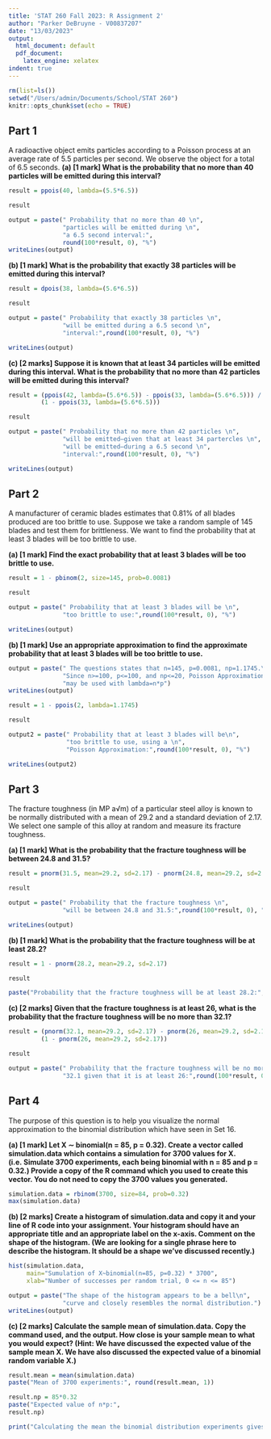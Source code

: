 ```yaml
---
title: 'STAT 260 Fall 2023: R Assignment 2'
author: "Parker DeBruyne - V00837207"
date: "13/03/2023"
output:
  html_document: default
  pdf_document:
    latex_engine: xelatex
indent: true
---
```


```r
rm(list=ls())
setwd("/Users/admin/Documents/School/STAT 260")
knitr::opts_chunk$set(echo = TRUE)
```



## Part 1 
A radioactive object emits particles according to a Poisson process at an average rate of 5.5 particles per second. We observe the object for a total of 6.5 seconds.
\newline
\newline
**(a) [1 mark] What is the probability that no more than 40 particles will be emitted during this interval?**
```r
result = ppois(40, lambda=(5.5*6.5))

result

output = paste(" Probability that no more than 40 \n",
               "particles will be emitted during \n", 
               "a 6.5 second interval:",
               round(100*result, 0), "%")
writeLines(output)
```

\newline
\newline
**(b) [1 mark] What is the probability that exactly 38 particles will be emitted during this interval?**
```r
result = dpois(38, lambda=(5.6*6.5))

result

output = paste(" Probability that exactly 38 particles \n", 
               "will be emitted during a 6.5 second \n", 
               "interval:",round(100*result, 0), "%")

writeLines(output)
```


\newline
\newline
**(c) [2 marks] Suppose it is known that at least 34 particles will be emitted during this interval. What is the probability that no more than 42 particles will be emitted during this interval?**
```r
result = (ppois(42, lambda=(5.6*6.5)) - ppois(33, lambda=(5.6*6.5))) / 
         (1 - ppois(33, lambda=(5.6*6.5)))

result

output = paste(" Probability that no more than 42 particles \n", 
               "will be emitted—given that at least 34 partercles \n", 
               "will be emitted—during a 6.5 second \n", 
               "interval:",round(100*result, 0), "%")

writeLines(output)
```

\newpage
## Part 2 
A manufacturer of ceramic blades estimates that 0.81% of all blades produced are too brittle to use. Suppose we take a random sample of 145 blades and test them for brittleness. We want to find the probability that at least 3 blades will be too brittle to use.

\newline
\newline
**(a) [1 mark] Find the exact probability that at least 3 blades will be too brittle to use.**
```r
result = 1 - pbinom(2, size=145, prob=0.0081)

result

output = paste(" Probability that at least 3 blades will be \n", 
               "too brittle to use:",round(100*result, 0), "%")

writeLines(output)
```

\newline
\newline
**(b) [1 mark] Use an appropriate approximation to find the approximate probability that at least 3 blades will be too brittle to use.**
```r
output = paste(" The questions states that n=145, p=0.0081, np=1.1745.\n", 
               "Since n>=100, p<=100, and np<=20, Poisson Approximation\n", 
               "may be used with lambda=n*p")
writeLines(output)

result = 1 - ppois(2, lambda=1.1745)

result

output2 = paste(" Probability that at least 3 blades will be\n", 
                "too brittle to use, using a \n", 
                "Poisson Approximation:",round(100*result, 0), "%")

writeLines(output2)

```

\newpage
## Part 3 
The fracture toughness (in MP a√m) of a particular steel alloy is known to be normally distributed with a mean of 29.2 and a standard deviation of 2.17. We select one sample of this alloy at random and measure its fracture toughness.

\newline
\newline
**(a) [1 mark] What is the probability that the fracture toughness will be between 24.8 and 31.5?**
```r
result = pnorm(31.5, mean=29.2, sd=2.17) - pnorm(24.8, mean=29.2, sd=2.17)

result

output = paste(" Probability that the fracture toughness \n", 
               "will be between 24.8 and 31.5:",round(100*result, 0), "%")

writeLines(output)
```

\newline
\newline
**(b) [1 mark] What is the probability that the fracture toughness will be at least 28.2?**
```r
result = 1 - pnorm(28.2, mean=29.2, sd=2.17)

result

paste("Probability that the fracture toughness will be at least 28.2:",round(100*result, 0), "%")
```

\newline
\newline
**(c) [2 marks] Given that the fracture toughness is at least 26, what is the probability that the fracture toughness will be no more than 32.1?**
```r
result = (pnorm(32.1, mean=29.2, sd=2.17) - pnorm(26, mean=29.2, sd=2.17)) / 
         (1 - pnorm(26, mean=29.2, sd=2.17))

result

output = paste(" Probability that the fracture toughness will be no more than\n", 
               "32.1 given that it is at least 26:",round(100*result, 0), "%")
```

\newpage
## Part 4 
The purpose of this question is to help you visualize the normal approximation to the binomial distribution which have seen in Set 16. 

\newline
\newline
**(a) [1 mark] Let X ∼ binomial(n = 85, p = 0.32). Create a vector called simulation.data which contains a simulation for 3700 values for X. (i.e. Simulate 3700 experiments, each being binomial with n = 85 and p = 0.32.) Provide a copy of the R command which you used to create this vector. You do not need to copy the 3700 values you generated.**
```r
simulation.data = rbinom(3700, size=84, prob=0.32)
max(simulation.data)
```

\newline
\newline
**(b) [2 marks] Create a histogram of simulation.data and copy it and your line of R code into your assignment. Your histogram should have an appropriate title and an appropriate label on the x-axis. Comment on the shape of the histogram. (We are looking for a single phrase here to describe the histogram. It should be a shape we’ve discussed recently.)**
```r
hist(simulation.data,
     main="Sumulation of X~binomial(n=85, p=0.32) * 3700",
     xlab="Number of successes per random trial, 0 <= n <= 85")
```
```r
output = paste("The shape of the histogram appears to be a bell\n", 
               "curve and closely resembles the normal distribution.")
writeLines(output)
```

\newline
\newline
**(c) [2 marks] Calculate the sample mean of simulation.data. Copy the command used, and the output. How close is your sample mean to what you would expect? (Hint: We have discussed the expected value of the sample mean X. We have also discussed the expected value of a binomial random variable X.)**
```r
result.mean = mean(simulation.data)
paste("Mean of 3700 experiments:", round(result.mean, 1))

result.np = 85*0.32
paste("Expected value of n*p:",
result.np)

print("Calculating the mean the binomial distribution experiments gives us an answer remarkably close to our formula for the expected value of binomial distributions. It is within 1% of accuracy it seems.")
```




